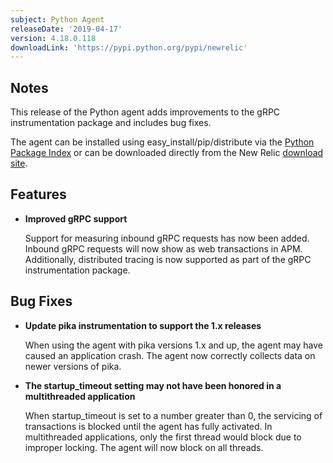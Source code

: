 ```yaml
---
subject: Python Agent
releaseDate: '2019-04-17'
version: 4.18.0.118
downloadLink: 'https://pypi.python.org/pypi/newrelic'
---
```


## Notes

This release of the Python agent adds improvements to the gRPC instrumentation package and includes bug fixes.

The agent can be installed using easy_install/pip/distribute via the [Python Package Index](https://pypi.python.org/pypi/newrelic) or can be downloaded directly from the New Relic [download site](http://download.newrelic.com/python_agent/release).

## Features

* **Improved gRPC support**

  Support for measuring inbound gRPC requests has now been added. Inbound gRPC requests will now show as web transactions in APM. Additionally, distributed tracing is now supported as part of the gRPC instrumentation package.

## Bug Fixes

* **Update pika instrumentation to support the 1.x releases**

  When using the agent with pika versions 1.x and up, the agent may have caused an application crash. The agent now correctly collects data on newer versions of pika.
* **The startup_timeout setting may not have been honored in a multithreaded application**

  When startup_timeout is set to a number greater than 0, the servicing of transactions is blocked until the agent has fully activated. In multithreaded applications, only the first thread would block due to improper locking. The agent will now block on all threads.
